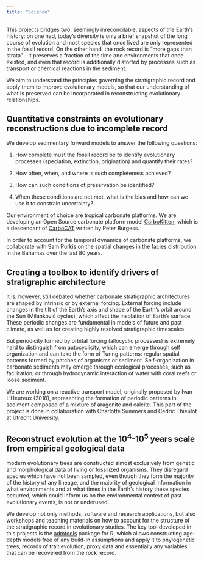 ```yaml
---
title: "Science"
---
```


This projects bridges two, seemingly inreconcilable, aspects of the Earth's history: on one had, today's diversity is only a brief snapshot of the long course of evolution and most species that once lived are only represented in the fossil record. On the other hand, the rock record is "more gaps than strata" - it preserves a fraction of the time and environments that once existed, and even that record is additionally distorted by processes such as transport or chemical reactions in the sediment.

We aim to understand the principles governing the stratigraphic record and apply them to improve evolutionary models, so that our understanding of what is preserved can be incorporated in reconstructing evolutionary relationships.

## Quantitative constraints on evolutionary reconstructions due to incomplete record

We develop sedimentary forward models to answer the following questions:

1.  How complete must the fossil record be to identify evolutionary processes (speciation, extinction, origination) and quantify their rates?

2.  How often, when, and where is such completeness achieved?

3.  How can such conditions of preservation be identified?

4.  When these conditions are not met, what is the bias and how can we use it to constrain uncertainty?

Our environment of choice are tropical carbonate platforms. We are developing an Open Source carbonate platform model [CarboKitten](https://mindthegap-erc.github.io/CarboKitten.jl/), which is a descendant of [CarboCAT](https://github.com/MindTheGap-ERC/CarboCATLite) written by Peter Burgess.

In order to account for the temporal dynamics of carbonate platforms, we collaborate with Sam Purkis on the spatial changes in the facies distribution in the Bahamas over the last 80 years.

## Creating a toolbox to identify drivers of stratigraphic architecture

It is, however, still debated whether carbonate stratigraphic architectures are shaped by intrinsic or by external forcing. External forcing include changes in the tilt of the Earth’s axis and shape of the Earth’s orbit around the Sun (Milanković cycles), which affect the insolation of Earth’s surface. These periodic changes are fundamental in models of future and past climate, as well as for creating highly resolved stratigraphic timescales.

But periodicity formed by orbital forcing (allocyclic processes) is extremely hard to distinguish from autocyclicity, which can emerge through self organization and can take the form of Turing patterns: regular spatial patterns formed by patches of organisms or sediment. Self-organization in carbonate sediments may emerge through ecological processes, such as facilitation, or through hydrodynamic interaction of water with coral reefs or loose sediment.

We are working on a reactive transport model, originally proposed by Ivan L'Heureux (2018), representing the formation of periodic patterns in sediment composed of a mixture of aragonite and calcite. This part of the project is done in collaboration with Charlotte Summers and Cedric Thieulot at Utrecht University.

## Reconstruct evolution at the 10<sup>4</sup>-10<sup>5</sup> years scale from empirical geological data

modern evolutionary trees are constructed almost exclusively from genetic and morphological data of living or fossilized organisms. They disregard species which have not been sampled, even though they form the majority of the history of any lineage, and the majority of geological information in what environments and at what times in the Earth’s history these species occurred, which could inform us on the environmental context of past evolutionary events, is not or underused.

We develop not only methods, software and research applications, but also workshops and teaching materials on how to account for the structure of the stratigraphic record in evolutionary studies. The key tool developed in this projects is the [admtools](https://mindthegap-erc.github.io/admtools/) package for R, which allows constructing age-depth models free of any build-in assumptions and apply it to phylogenetic trees, records of trait evolution, proxy data and essentially any variables that can be recovered from the rock record.

